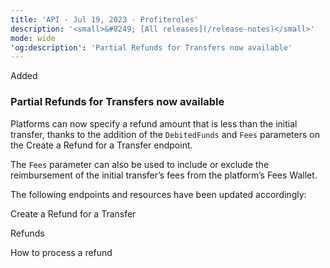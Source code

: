 ```yaml
---  
title: 'API - Jul 19, 2023 - Profiteroles'  
description: '<small>&#8249; [All releases](/release-notes)</small>'  
mode: wide  
'og:description': 'Partial Refunds for Transfers now available'  
---  
```

  
  <div class="pill pill-green rn-pill">Added</div> 
  
### Partial Refunds for Transfers now available  

Platforms can now specify a refund amount that is less than the initial transfer, thanks to the addition of the `DebitedFunds` and `Fees` parameters on the Create a Refund for a Transfer endpoint.  

The `Fees` parameter can also be used to include or exclude the reimbursement of the initial transfer’s fees from the platform’s Fees Wallet.  

The following endpoints and resources have been updated accordingly:  

<Card title="Endpoint">Create a Refund for a Transfer</Card>  

<Card title="Article">Refunds</Card>  

<Card title="Tutorial">How to process a refund</Card>